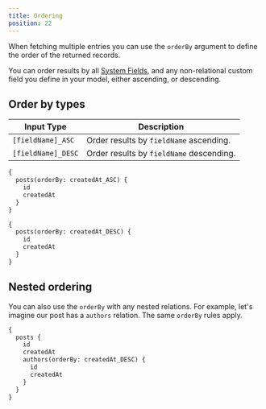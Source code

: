 ```yaml
---
title: Ordering
position: 22
---
```


When fetching multiple entries you can use the `orderBy` argument to define the order of the returned records.

You can order results by all [System Fields](/schema/system-fields#asset-fields), and any non-relational custom field you define in your model, either ascending, or descending.

## Order by types

| Input Type         | Description                              |
| ------------------ | ---------------------------------------- |
| `[fieldName]_ASC`  | Order results by `fieldName` ascending.  |
| `[fieldName]_DESC` | Order results by `fieldName` descending. |

<CodeGroup>
  <CodeBlock label="ASC" active>


```graphql
{
  posts(orderBy: createdAt_ASC) {
    id
    createdAt
  }
}
```

  </CodeBlock>
  <CodeBlock label="DESC">


```graphql
{
  posts(orderBy: createdAt_DESC) {
    id
    createdAt
  }
}
```

  </CodeBlock>
</CodeGroup>


## Nested ordering

You can also use the `orderBy` with any nested relations. For example, let's imagine our post has a `authors` relation. The same `orderBy` rules apply.

```graphql
{
  posts {
    id
    createdAt
    authors(orderBy: createdAt_DESC) {
      id
      createdAt
    }
  }
}
```
